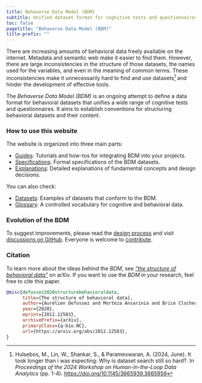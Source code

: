 ```yaml
---
title: Behaverse Data Model (BDM)
subtitle: Unified dataset format for cognitive tests and questionnaires
toc: false
pagetitle: "Behaverse Data Model (BDM)"
title-prefix: ""
---
```


There are increasing amounts of behavioral data freely available on the internet. Metadata and semantic web make it easier to find them. However, there are large inconsistencies in the structure of those datasets, the names used for the variables, and even in the meaning of common terms. These inconsistencies make it unnecessarily hard to find and use datasets[^1] and hinder the development of effective tools.

[^1]: Hulsebos, M., Lin, W., Shankar, S., & Parameswaran, A. (2024, June). It took longer than i was expecting: Why is dataset search still so hard?. In *Proceedings of the 2024 Workshop on Human-In-the-Loop Data Analytics* (pp. 1-4). <https://doi.org/10.1145/3665939.3665959>

The *Behaverse Data Model (BDM)* is an ongoing attempt to define a data format for behavioral datasets that unifies a wide range of cognitive tests and questionnaires. It aims to establish conventions for structuring behavioral datasets and their content.

### How to use this website

The website is organized into three main parts:

- [Guides](/guides/index.qmd): Tutorials and how-tos for integrating BDM into your projects.
- [Specifications](/spec/index.qmd): Formal specifications of the BDM datasets.
- [Explanations](/explanations/index.qmd): Detailed explanations of fundamental concepts and design decisions.

You can also check:

- [Datasets](/datasets/index.qmd): Examples of datasets that conform to the BDM.
- [Glossary](/glossary/index.qmd): A controlled vocabulary for cognitive and behavioral data.

### Evolution of the BDM

To suggest improvements, please read the [design process](explanations/2-design-process.qmd) and visit [discussions on GitHub](https://github.com/orgs/behaverse/discussions). Everyone is welcome to [contribute](contribute.qmd).

### Citation

To learn more about the ideas behind the *BDM*, see [*"the structure of behavioral data"*](https://arxiv.org/abs/2012.12583) on arXiv. If you want to use the *BDM* in your research, feel free to cite this paper.

```bibtex
@misc{defossez2020structurebehavioraldata,
      title={The structure of behavioral data}, 
      author={Aurélien Defossez and Morteza Ansarinia and Brice Clocher and Emmanuel Schmück and Paul Schrater and Pedro Cardoso-Leite},
      year={2020},
      eprint={2012.12583},
      archivePrefix={arXiv},
      primaryClass={q-bio.NC},
      url={https://arxiv.org/abs/2012.12583}, 
}
```
